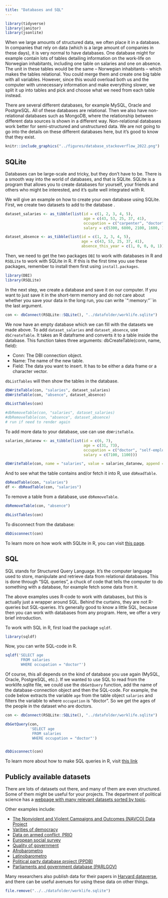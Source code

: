 ```yaml
---
title: "Databases and SQL"
---
```


```r
library(tidyverse)
library(janitor)
library(jsonlite)
```


When we large amounts of structured data, we often place it in a database. In companies that rely on data (which is a large amount of companies in these days), it is very normal to have databases. One database might for example contain lots of tables detailing information on the work-life on Norwegian inhabitants, including one table on salaries and one on absence. The unit in these tables would be the same -- Norwegian inhabitants -- which makes the tables relational. You could merge them and create one big table with all variables. However, since this would overload both us and the computer with unnecessary information and make everything slower, we split it up into tables and pick and choose what we need from each table instead.

There are several different databases, for example MySQL, Oracle and PostgreSQL. All of these databases are relational. Then we also have non-relational databases such as MongoDB, where the relationship between different data sources is shown in a different way. Non-relational databases work better for semi-structured and unstructured data. We are not going to go into the details on these different databases here, but it's good to know that they exist.

```r
knitr::include_graphics("../figures/database_stackoverflow_2022.png")
```

## SQLite

Databases can be large-scale and tricky, but they don't have to be. There is a smooth way into the world of databases, and that is SQLite. SQLite is a program that allows you to create databases for yourself, your friends and others who might be interested, and it's quite well integrated with R.

We will give an example on how to create your own database using SQLite. First, we create two datasets to add to the database .

```r

dataset_salaries <- as_tibble(list(id = c(1, 2, 3, 4, 5),
                                   age = c(43, 53, 25, 37, 41),
                                   occupation = c("carpenter", "doctor", "accountant", "priest", "reseptionist"),
                                   salary = c(5300, 6800, 2100, 1600, 1300)))

dataset_absence <- as_tibble(list(id = c(1, 2, 3, 4, 5),
                                  age = c(43, 53, 25, 37, 41),
                                  absence_this_year = c(1, 0, 0, 0, 1)))


```

Then, we need to get the two packages `DBI` to work with databases in R and `RSQLite` to work with SQLite in R. If this is the first time you use these packages, remember to install them first using `install.packages`.

```r
library(DBI)
library(RSQLite)
```

In the next step, we create a database and save it on our computer. If you want to just save it in the short-term memory and do not care about whether you save your data in the long run, you can write \`":memory:"\`\`in the last argument.

```r
con <- dbConnect(RSQLite::SQLite(), "../datafolder/worklife.sqlite")
```

We now have an empty database which we can fill with the datasets we made above. To add `dataset_salaries` and `dataset_absence`, use `dbCreateTable`. It takes an R dataframe and converts it to a table inside the database. This function takes three arguments: dbCreateTable(conn, name, field):

-   Conn: The DBI connection object.
-   Name: The name of the new table.
-   Field: The data you want to insert. It has to be either a data frame or a character vector.

`dbListTables` will then show the tables in the database.

```r
dbWriteTable(con, "salaries", dataset_salaries)
dbWriteTable(con, "absence", dataset_absence)

dbListTables(con)

#dbRemoveTable(con, "salaries", dataset_salaries)
#dbRemoveTable(con, "absence", dataset_absence)
# run if need to render again
```

To add more data to your database, use can use `dbWriteTable`.

```r

salaries_datanew <- as_tibble(list(id = c(6, 7),
                                   age = c(31, 73),
                                   occupation = c("doctor", "self-employed"),
                                   salary = c(7100, 1100)))

dbWriteTable(con, name = "salaries", value = salaries_datanew, append = TRUE)

```

And to see what the table contains and/or fetch it into R, use `dbReadTable`.

```r
dbReadTable(con, "salaries")
df <- dbReadTable(con, "salaries")
```

To remove a table from a database, use `dbRemoveTable`.

```r

dbRemoveTable(con, "absence")

dbListTables(con)

```

To disconnect from the database:

```r
dbDisconnect(con)
```

To learn more on how work with SQLite in R, you can visit [this page](https://db.rstudio.com/databases/sqlite/).

## SQL

SQL stands for Structured Query Language. It's the computer language used to store, manipulate and retrieve data from relational databases. This is done through "SQL queries", a chuck of code that tells the computer to do something with a database, for example fetch some data from it.

The above examples uses R-code to work with databases, but this is actually just a wrapper around SQL. Behind the curtains, they are not R-queries but SQL-queries. It's generally good to know a little SQL, because then you can work with databases from any program. Here, we offer a very brief introduction.

To work with SQL in R, first load the package `sqldf`.

```r
library(sqldf)
```

Now, you can write SQL-code in R.

```r

sqldf('SELECT age
       FROM salaries
       WHERE occupation = "doctor"')

```

Of course, this all depends on the kind of database you use again (MySQL, Oracle, PostgreSQL, etc.). If we wanted to use SQL to read from the worklife.sqlite file, we could use the `dbGetQuery` function, add the name of the database-connection object and then the SQL-code. For example, the code below extracts the variable `age` from the table object `salaries` and filters the variable to where `occupation` is "doctor". So we get the ages of the people in the dataset who are doctors.

```r

con <- dbConnect(RSQLite::SQLite(), "../datafolder/worklife.sqlite")

dbGetQuery(con,
           'SELECT age
            FROM salaries
            WHERE occupation = "doctor"')


dbDisconnect(con)

```

To learn more about how to make SQL queries in R, visit [this link](https://dept.stat.lsa.umich.edu/~jerrick/courses/stat701/notes/sql.html#introduction)

## Publicly available datasets

There are lots of datasets out there, and many of them are even structured. Some of them might be useful for your projects. The department of political science has a [webpage with many relevant datasets sorted by topic](https://www.sv.uio.no/isv/tjenester/kunnskap/datasett/).

Other examples include:

-   [The Nonviolent and Violent Campaigns and Outcomes (NAVCO) Data Project](https://korbel.du.edu/sie/research/data-downloads)
-   [Varities of democracy](https://www.v-dem.net/)
-   [Data on armed conflict, PRIO](https://www.prio.org/data)
-   [European social survey](https://www.europeansocialsurvey.org/)
-   [Quality of government](https://www.gu.se/en/quality-government/qog-data)
-   [Afrobarometro](https://www.afrobarometer.org/)
-   [Latinobarometro](https://www.latinobarometro.org/lat.jsp)
-   [Political party database project (PPDB)](https://www.politicalpartydb.org/)
-   [Parliaments and government database (PARLGOV)](https://www.parlgov.org/)

Many researchers also publish data for their papers in [Harvard dataverse](https://dataverse.harvard.edu/), and there can be useful avenues for using these data on other things.

```r
file.remove("../../datafolder/worklife.sqlite")
```
